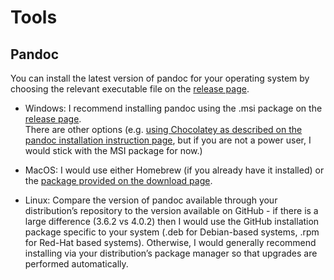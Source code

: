 # Tools

## Pandoc

You can install the latest version of pandoc for your operating system by choosing the relevant executable file on the [release page](https://github.com/jgm/pandoc/releases/). 

- Windows: I recommend installing pandoc using the .msi package on the [release page](https://github.com/jgm/pandoc/releases).    
There are other options (e.g. [using Chocolatey as described on the pandoc installation instruction page](https://pandoc.org/installing.html), but if you are not a power user, I would stick with the MSI package for now.)

- MacOS: I would use either Homebrew (if you already have it installed) or the [package provided on the download page](https://github.com/jgm/pandoc/releases/latest). 

- Linux: Compare the version of pandoc available through your distribution's repository to the version available on GitHub - if there is a large difference (3.6.2 vs 4.0.2) then I would use the GitHub installation package specific to your system (.deb for Debian-based systems, .rpm for Red-Hat based systems). Otherwise, I would generally recommend installing via your distribution's package manager so that upgrades are performed automatically. 

